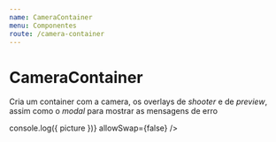 ```yaml
---
name: CameraContainer
menu: Componentes
route: /camera-container
---
```



# CameraContainer
Cria um container com a camera, os overlays de *shooter* e de *preview*, assim como o *modal* para mostrar as mensagens de erro 

<Playground>
	<div style={containerDocz}>
		<CameraContainer
			startOnMount={true}
			onTakePicture={(picture) => console.log({ picture })}
			allowSwap={false}
		/>
	</div>
</Playground>

<Props of={CameraContainer} />